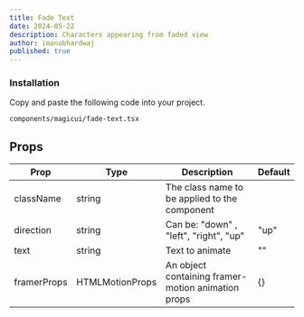 ```yaml
---
title: Fade Text
date: 2024-05-22
description: Characters appearing from faded view
author: imanubhardwaj
published: true
---
```


<ComponentPreview name="fade-text-demo" />

<Steps>

### Installation

Copy and paste the following code into your project.

```text
components/magicui/fade-text.tsx
```

<ComponentSource name="fade-text" />

</Steps>

## Props

| Prop        | Type            | Description                                        | Default |
| ----------- | --------------- | -------------------------------------------------- | ------- |
| className   | string          | The class name to be applied to the component      |         |
| direction   | string          | Can be: "down" , "left", "right", "up"             | "up"    |
| text        | string          | Text to animate                                    | ""      |
| framerProps | HTMLMotionProps | An object containing framer-motion animation props | {}      |
